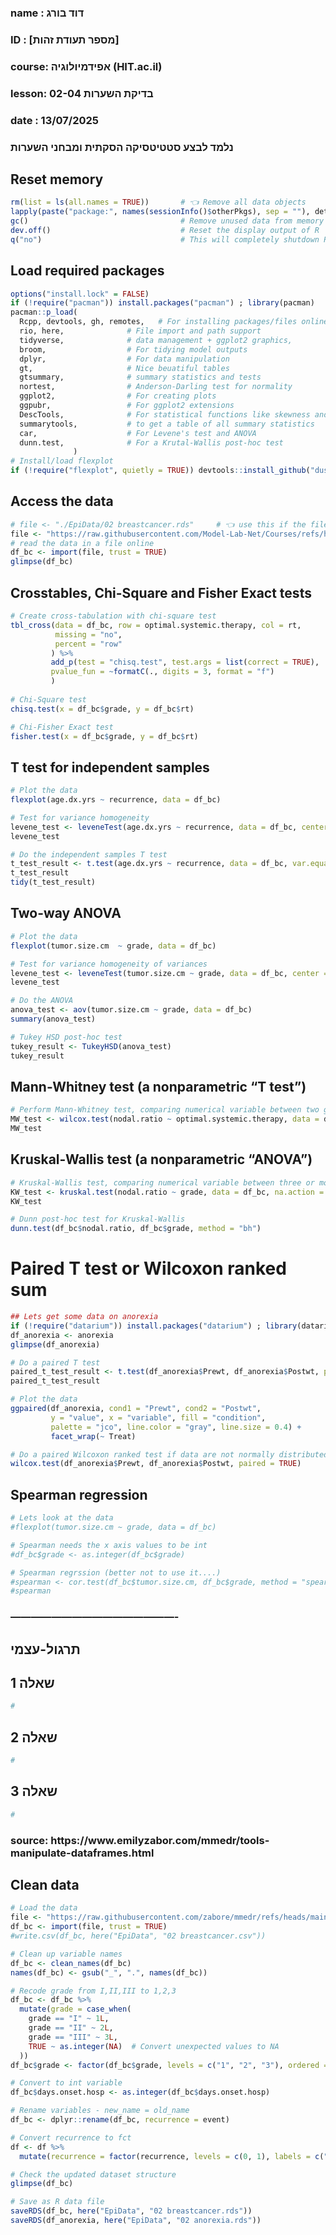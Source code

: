 ###
### name  : דוד בורג
### ID    : [מספר תעודת זהות]
### course: אפידמיולוגיה (HIT.ac.il)
### lesson: בדיקת השערות 02-04   
### date  : 13/07/2025
###  
###  נלמד לבצע סטטיטסיקה הסקתית ומבחני השערות


## Reset memory
```{r setup-packages, include = FALSE}
rm(list = ls(all.names = TRUE))       # 👈 Remove all data objects        👇 Remove packages
lapply(paste("package:", names(sessionInfo()$otherPkgs), sep = ""), detach, character.only = TRUE, unload = TRUE, force = TRUE)           # Remove packages from memory
gc()                                  # Remove unused data from memory ("garbage cllection")
dev.off()                             # Reset the display output of R
q("no")                               # This will completely shutdown R terminal
```

## Load required packages
```{r load-packages, include = FALSE}  
options("install.lock" = FALSE)
if (!require("pacman")) install.packages("pacman") ; library(pacman)
pacman::p_load(
  Rcpp, devtools, gh, remotes,   # For installing packages/files online (like from GitHub)
  rio, here,              # File import and path support
  tidyverse,              # data management + ggplot2 graphics,
  broom,                  # For tidying model outputs
  dplyr,                  # For data manipulation
  gt,                     # Nice beuatiful tables
  gtsummary,              # summary statistics and tests
  nortest,                # Anderson-Darling test for normality
  ggplot2,                # For creating plots
  ggpubr,                 # For ggplot2 extensions
  DescTools,              # For statistical functions like skewness and kurtosis
  summarytools,           # to get a table of all summary statistics
  car,                    # For Levene's test and ANOVA
  dunn.test,              # For a Krutal-Wallis post-hoc test
              )
# Install/load flexplot
if (!require("flexplot", quietly = TRUE)) devtools::install_github("dustinfife/flexplot", ref = "logistic_plots")  ;  library(flexplot)
```

## Access the data
```{r read-data, echo = TRUE}
# file <- "./EpiData/02 breastcancer.rds"     # 👈 use this if the file is on your computer
file <- "https://raw.githubusercontent.com/Model-Lab-Net/Courses/refs/heads/main/Epi/Data/02%20breastcancer.rds"
# read the data in a file online
df_bc <- import(file, trust = TRUE)
glimpse(df_bc)
```

## Crosstables, Chi-Square and Fisher Exact tests
```{r chi-square, echo = TRUE}
# Create cross-tabulation with chi-square test
tbl_cross(data = df_bc, row = optimal.systemic.therapy, col = rt,
          missing = "no",                                               # Ignore missing values
          percent = "row"                                               # Row percentages (use "column" or "cell" if needed)
         ) %>%
         add_p(test = "chisq.test", test.args = list(correct = TRUE),   # Do a chi-square test (replace with fisher.test if needed)
         pvalue_fun = ~formatC(., digits = 3, format = "f")             # round p-value to 3 digits
         )
        
# Chi-Square test
chisq.test(x = df_bc$grade, y = df_bc$rt)

# Chi-Fisher Exact test
fisher.test(x = df_bc$grade, y = df_bc$rt)
```

## T test for independent samples
```{r t-test, echo = TRUE}
# Plot the data
flexplot(age.dx.yrs ~ recurrence, data = df_bc)

# Test for variance homogeneity
levene_test <- leveneTest(age.dx.yrs ~ recurrence, data = df_bc, center = median)
levene_test

# Do the independent samples T test
t_test_result <- t.test(age.dx.yrs ~ recurrence, data = df_bc, var.equal = FALSE)
t_test_result
tidy(t_test_result)
```

## Two-way ANOVA
```{r ANOVA, echo = TRUE}
# Plot the data
flexplot(tumor.size.cm  ~ grade, data = df_bc)

# Test for variance homogeneity of variances
levene_test <- leveneTest(tumor.size.cm ~ grade, data = df_bc, center = median)
levene_test

# Do the ANOVA
anova_test <- aov(tumor.size.cm ~ grade, data = df_bc)
summary(anova_test)

# Tukey HSD post-hoc test
tukey_result <- TukeyHSD(anova_test)
tukey_result
```

## Mann-Whitney test (a nonparametric "T test")
```{r M_U-test, echo = TRUE}
# Perform Mann-Whitney test, comparing numerical variable between two groups
MW_test <- wilcox.test(nodal.ratio ~ optimal.systemic.therapy, data = df_bc, na.action = na.exclude)
MW_test
```

## Kruskal-Wallis test (a nonparametric "ANOVA")
```{r M_U-test, echo = TRUE}
# Kruskal-Wallis test, comparing numerical variable between three or more groups
KW_test <- kruskal.test(nodal.ratio ~ grade, data = df_bc, na.action = na.exclude)
KW_test

# Dunn post-hoc test for Kruskal-Wallis 
dunn.test(df_bc$nodal.ratio, df_bc$grade, method = "bh")
```

# Paired T test or Wilcoxon ranked sum
```{r paired-t-test, echo = TRUE}
## Lets get some data on anorexia
if (!require("datarium")) install.packages("datarium") ; library(datarium)
df_anorexia <- anorexia
glimpse(df_anorexia)

# Do a paired T test
paired_t_test_result <- t.test(df_anorexia$Prewt, df_anorexia$Postwt, paired = TRUE)
paired_t_test_result

# Plot the data
ggpaired(df_anorexia, cond1 = "Prewt", cond2 = "Postwt",
         y = "value", x = "variable", fill = "condition",
         palette = "jco", line.color = "gray", line.size = 0.4) +
         facet_wrap(~ Treat)

# Do a paired Wilcoxon ranked test if data are not normally distributed
wilcox.test(df_anorexia$Prewt, df_anorexia$Postwt, paired = TRUE)         
```

## Spearman regression
```{r cspearman, echo = TRUE}
# Lets look at the data
#flexplot(tumor.size.cm ~ grade, data = df_bc)

# Spearman needs the x axis values to be int
#df_bc$grade <- as.integer(df_bc$grade)

# Spearman regrssion (better not to use it....)
#spearman <- cor.test(df_bc$tumor.size.cm, df_bc$grade, method = "spearman", use = "complete.obs")
#spearman
```




### -------------------------------------------------
## תרגול-עצמי

## שאלה 1
```{r question-1, echo = TRUE}
# 

```

## שאלה 2
```{r question-2, echo = TRUE}
# 

```

## שאלה 3
```{r question-3, echo = TRUE}
# 

```









### source: https://www.emilyzabor.com/mmedr/tools-manipulate-dataframes.html

## Clean data
```{r cleam-data, echo = TRUE}
# Load the data
file <- "https://raw.githubusercontent.com/zabore/mmedr/refs/heads/main/data/breastcancer.csv"
df_bc <- import(file, trust = TRUE)
#write.csv(df_bc, here("EpiData", "02 breastcancer.csv"))

# Clean up variable names
df_bc <- clean_names(df_bc)
names(df_bc) <- gsub("_", ".", names(df_bc))

# Recode grade from I,II,III to 1,2,3
df_bc <- df_bc %>%
  mutate(grade = case_when(
    grade == "I" ~ 1L,
    grade == "II" ~ 2L,
    grade == "III" ~ 3L,
    TRUE ~ as.integer(NA)  # Convert unexpected values to NA
  ))
df_bc$grade <- factor(df_bc$grade, levels = c("1", "2", "3"), ordered = TRUE)

# Convert to int variable
df_bc$days.onset.hosp <- as.integer(df_bc$days.onset.hosp)

# Rename variables - new_name = old_name
df_bc <- dplyr::rename(df_bc, recurrence = event)

# Convert recurrence to fct
df <- df %>%
  mutate(recurrence = factor(recurrence, levels = c(0, 1), labels = c("no", "yes")))

# Check the updated dataset structure
glimpse(df_bc)

# Save as R data file
saveRDS(df_bc, here("EpiData", "02 breastcancer.rds"))
saveRDS(df_anorexia, here("EpiData", "02 anorexia.rds"))
```